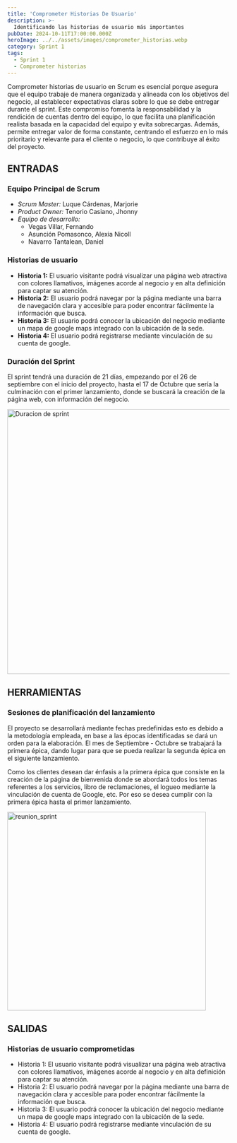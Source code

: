 ```yaml
---
title: 'Comprometer Historias De Usuario'
description: >-
  Identificando las historias de usuario más importantes
pubDate: 2024-10-11T17:00:00.000Z
heroImage: ../../assets/images/comprometer_historias.webp
category: Sprint 1
tags:
  - Sprint 1
  - Comprometer historias
---
```


Comprometer historias de usuario en Scrum es esencial porque asegura que el equipo trabaje de manera organizada y alineada con los objetivos del negocio, al establecer expectativas claras sobre lo que se debe entregar durante el sprint. Este compromiso fomenta la responsabilidad y la rendición de cuentas dentro del equipo, lo que facilita una planificación realista basada en la capacidad del equipo y evita sobrecargas. Además, permite entregar valor de forma constante, centrando el esfuerzo en lo más prioritario y relevante para el cliente o negocio, lo que contribuye al éxito del proyecto.

## ENTRADAS

### Equipo Principal de Scrum

- _Scrum Master:_ Luque Cárdenas, Marjorie
- _Product Owner:_ Tenorio Casiano, Jhonny
- _Equipo de desarrollo:_
  <ul style={{ listStyleType: 'circle', paddingLeft: '20px' }}>
  	<li>Vegas Villar, Fernando</li>
  	<li>Asunción Pomasonco, Alexia Nicoll</li>
  	<li>Navarro Tantalean, Daniel</li>
  </ul>

### Historias de usuario

- **Historia 1:** El usuario visitante podrá visualizar una página web atractiva con colores llamativos, imágenes acorde al negocio y en alta definición para captar su atención.
- **Historia 2:** El usuario podrá navegar por la página mediante una barra de navegación clara y accesible para poder encontrar fácilmente la información que busca.
- **Historia 3:** El usuario podrá conocer la ubicación del negocio mediante un mapa de google maps integrado con la ubicación de la sede.
- **Historia 4:** El usuario podrá registrarse mediante vinculación de su cuenta de google.

### Duración del Sprint

El sprint tendrá una duración de 21 días, empezando por el 26 de septiembre con el inicio del proyecto, hasta el 17 de Octubre que sería la culminación con el primer lanzamiento,
donde se buscará la creación de la página web, con información del negocio.

<div style={{ display: 'flex', justifyContent: 'center' }}>
	<img src='/images/sprint_duration.PNG' alt='Duracion de sprint' width='600' />
</div>

## HERRAMIENTAS

### Sesiones de planificación del lanzamiento

El proyecto se desarrollará mediante fechas predefinidas esto es debido a la metodología empleada, en base a las épocas
identificadas se dará un orden para la elaboración.
El mes de Septiembre - Octubre se trabajará la primera épica, dando lugar para que se pueda realizar la segunda épica en
el siguiente lanzamiento.

Como los clientes desean dar énfasis a la primera épica que consiste en la creación de la página de bienvenida donde se
abordará todos los temas referentes a los servicios, libro de reclamaciones, el logueo mediante la vinculación de cuenta de Google, etc. Por eso se desea cumplir con la
primera épica hasta el primer lanzamiento.

<div style={{ display: 'flex', justifyContent: 'center' }}>
	<img src='/images/reunion_sprint.PNG' alt='reunion_sprint' width='450' />
</div>

## SALIDAS

### Historias de usuario comprometidas

- Historia 1: El usuario visitante podrá visualizar una página web atractiva con colores llamativos, imágenes acorde al negocio y en alta definición para captar su atención.
- Historia 2: El usuario podrá navegar por la página mediante una barra de navegación clara y accesible para poder encontrar fácilmente la información que busca.
- Historia 3: El usuario podrá conocer la ubicación del negocio mediante un mapa de google maps integrado con la ubicación de la sede.
- Historia 4: El usuario podrá registrarse mediante vinculación de su cuenta de google.
